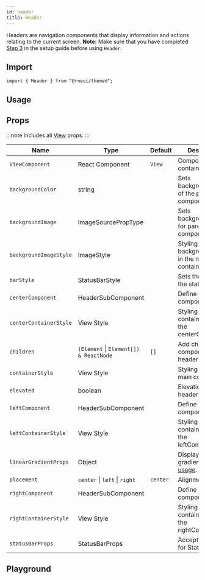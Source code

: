 ```yaml
---
id: header
title: Header
---
```



<IconsStyle />

Headers are navigation components that display information and actions relating to the current screen.
**Note:**
Make sure that you have completed [Step 3](../installation#install-react-native-safe-area-context) in the setup guide before using `Header`.

## Import

```tsx
import { Header } from "@rneui/themed";
```

## Usage

<Usage />

## Props

:::note
Includes all [View](https://reactnative.dev/docs/view#props) props.
:::

<div class='table-responsive'>

| Name                   | Type                                   | Default  | Description                                                     |
| ---------------------- | -------------------------------------- | -------- | --------------------------------------------------------------- |
| `ViewComponent`        | React Component                        | `View`   | Component for container.                                        |
| `backgroundColor`      | string                                 |          | Sets backgroundColor of the parent component.                   |
| `backgroundImage`      | ImageSourcePropType                    |          | Sets backgroundImage for parent component.                      |
| `backgroundImageStyle` | ImageStyle                             |          | Styling for backgroundImage in the main container.              |
| `barStyle`             | StatusBarStyle                         |          | Sets the color of the status bar text.                          |
| `centerComponent`      | HeaderSubComponent                     |          | Define your center component here.                              |
| `centerContainerStyle` | View Style                             |          | Styling for container around the centerComponent.               |
| `children`             | `(Element` \| `Element[]) & ReactNode` | `[]`     | Add children component to the header.                           |
| `containerStyle`       | View Style                             |          | Styling around the main container.                              |
| `elevated`             | boolean                                |          | Elevation for header                                            |
| `leftComponent`        | HeaderSubComponent                     |          | Define your left component here.                                |
| `leftContainerStyle`   | View Style                             |          | Styling for container around the leftComponent.                 |
| `linearGradientProps`  | Object                                 |          | Displays a linear gradient. See [usage](#lineargradient-usage). |
| `placement`            | `center` \| `left` \| `right`          | `center` | Alignment for title.                                            |
| `rightComponent`       | HeaderSubComponent                     |          | Define your right component here.                               |
| `rightContainerStyle`  | View Style                             |          | Styling for container around the rightComponent.                |
| `statusBarProps`       | StatusBarProps                         |          | Accepts all props for StatusBar.                                |

</div>

## Playground

<Play />

